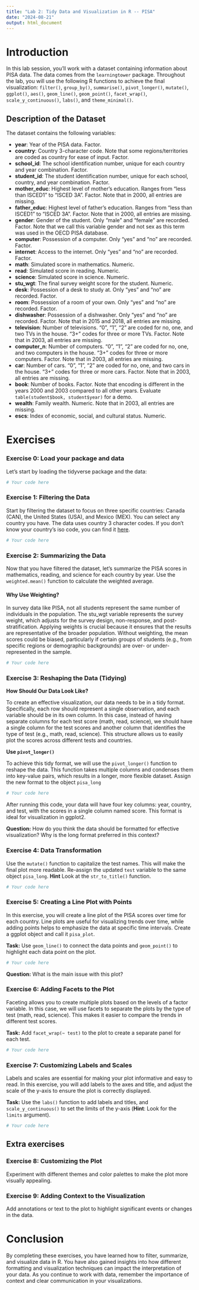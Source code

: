 ```yaml
---
title: "Lab 2: Tidy Data and Visualization in R -- PISA"
date: "2024-08-21"
output: html_document
---
```


# Introduction

In this lab session, you'll work with a dataset containing information about PISA data. The data comes from the `learningtower` package. Throughout the lab, you will use the following R functions to achieve the final visualization: `filter()`, `group_by()`, `summarise()`, `pivot_longer()`, `mutate()`, `ggplot()`, `aes()`, `geom_line()`, `geom_point()`, `facet_wrap()`, `scale_y_continuous()`, `labs()`, and `theme_minimal()`.

## Description of the Dataset

The dataset contains the following variables:

-   **year**: Year of the PISA data. Factor.
-   **country**: Country 3-character code. Note that some regions/territories are coded as country for ease of input. Factor.
-   **school_id**: The school identification number, unique for each country and year combination. Factor.
-   **student_id**: The student identification number, unique for each school, country, and year combination. Factor.
-   **mother_educ**: Highest level of mother's education. Ranges from "less than ISCED1" to "ISCED 3A". Factor. Note that in 2000, all entries are missing.
-   **father_educ**: Highest level of father's education. Ranges from "less than ISCED1" to "ISCED 3A". Factor. Note that in 2000, all entries are missing.
-   **gender**: Gender of the student. Only "male" and "female" are recorded. Factor. Note that we call this variable gender and not sex as this term was used in the OECD PISA database.
-   **computer**: Possession of a computer. Only "yes" and "no" are recorded. Factor.
-   **internet**: Access to the internet. Only "yes" and "no" are recorded. Factor.
-   **math**: Simulated score in mathematics. Numeric.
-   **read**: Simulated score in reading. Numeric.
-   **science**: Simulated score in science. Numeric.
-   **stu_wgt**: The final survey weight score for the student. Numeric.
-   **desk**: Possession of a desk to study at. Only "yes" and "no" are recorded. Factor.
-   **room**: Possession of a room of your own. Only "yes" and "no" are recorded. Factor.
-   **dishwasher**: Possession of a dishwasher. Only "yes" and "no" are recorded. Factor. Note that in 2015 and 2018, all entries are missing.
-   **television**: Number of televisions. "0", "1", "2" are coded for no, one, and two TVs in the house. "3+" codes for three or more TVs. Factor. Note that in 2003, all entries are missing.
-   **computer_n**: Number of computers. "0", "1", "2" are coded for no, one, and two computers in the house. "3+" codes for three or more computers. Factor. Note that in 2003, all entries are missing.
-   **car**: Number of cars. "0", "1", "2" are coded for no, one, and two cars in the house. "3+" codes for three or more cars. Factor. Note that in 2003, all entries are missing.
-   **book**: Number of books. Factor. Note that encoding is different in the years 2000 and 2003 compared to all other years. Evaluate `table(student$book, student$year)` for a demo.
-   **wealth**: Family wealth. Numeric. Note that in 2003, all entries are missing.
-   **escs**: Index of economic, social, and cultural status. Numeric.

# Exercises

### Exercise 0: Load your package and data

Let's start by loading the tidyverse package and the data:

```r
# Your code here
```

### Exercise 1: Filtering the Data

Start by filtering the dataset to focus on three specific countries: Canada (CAN), the United States (USA), and Mexico (MEX). You can select any country you have. The data uses country 3 character codes. If you don't know your country's iso code, you can find it [here](https://github.com/vincentarelbundock/countrycode/blob/main/dictionary/data_iso.csv).

```r
# Your code here
```

### Exercise 2: Summarizing the Data

Now that you have filtered the dataset, let's summarize the PISA scores in mathematics, reading, and science for each country by year. Use the `weighted.mean()` function to calculate the weighted average.

#### Why Use Weighting?

In survey data like PISA, not all students represent the same number of individuals in the population. The stu_wgt variable represents the survey weight, which adjusts for the survey design, non-response, and post-stratification. Applying weights is crucial because it ensures that the results are representative of the broader population. Without weighting, the mean scores could be biased, particularly if certain groups of students (e.g., from specific regions or demographic backgrounds) are over- or under-represented in the sample.

```r
# Your code here
```

### Exercise 3: Reshaping the Data (Tidying)

**How Should Our Data Look Like?**

To create an effective visualization, our data needs to be in a tidy format. Specifically, each row should represent a single observation, and each variable should be in its own column. In this case, instead of having separate columns for each test score (math, read, science), we should have a single column for the test scores and another column that identifies the type of test (e.g., math, read, science). This structure allows us to easily plot the scores across different tests and countries.

**Use `pivot_longer()`**

To achieve this tidy format, we will use the `pivot_longer()` function to reshape the data. This function takes multiple columns and condenses them into key-value pairs, which results in a longer, more flexible dataset. Assign the new format to the object `pisa_long`

```r
# Your code here
```

After running this code, your data will have four key columns: year, country, and test, with the scores in a single column named score. This format is ideal for visualization in ggplot2.

**Question:** How do you think the data should be formatted for effective visualization? Why is the long format preferred in this context?

### Exercise 4: Data Transformation

Use the `mutate()` function to capitalize the test names. This will make the final plot more readable. Re-assign the updated `test` variable to the same object `pisa_long`. **Hint** Look at the `str_to_title()` function.

```r
# Your code here
```

### Exercise 5: Creating a Line Plot with Points

In this exercise, you will create a line plot of the PISA scores over time for each country. Line plots are useful for visualizing trends over time, while adding points helps to emphasize the data at specific time intervals. Create a ggplot object and call it `pisa_plot`.

**Task:** Use `geom_line()` to connect the data points and `geom_point()` to highlight each data point on the plot.

```r
# Your code here
```

**Question:** What is the main issue with this plot?

### Exercise 6: Adding Facets to the Plot

Faceting allows you to create multiple plots based on the levels of a factor variable. In this case, we will use facets to separate the plots by the type of test (math, read, science). This makes it easier to compare the trends in different test scores.

**Task:** Add `facet_wrap(~ test)` to the plot to create a separate panel for each test.

```r
# Your code here
```

### Exercise 7: Customizing Labels and Scales

Labels and scales are essential for making your plot informative and easy to read. In this exercise, you will add labels to the axes and title, and adjust the scale of the y-axis to ensure the plot is correctly displayed.

**Task:** Use the `labs()` function to add labels and titles, and `scale_y_continuous()` to set the limits of the y-axis (**Hint**: Look for the `limits` argument).

```r
# Your code here
```

## Extra exercises

### Exercise 8: Customizing the Plot

Experiment with different themes and color palettes to make the plot more visually appealing.

### Exercise 9: Adding Context to the Visualization

Add annotations or text to the plot to highlight significant events or changes in the data.

# Conclusion

By completing these exercises, you have learned how to filter, summarize, and visualize data in R. You have also gained insights into how different formatting and visualization techniques can impact the interpretation of your data. As you continue to work with data, remember the importance of context and clear communication in your visualizations.
